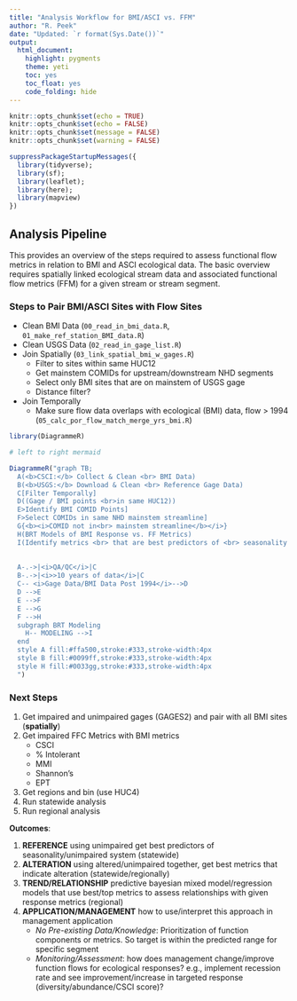 ```yaml
---
title: "Analysis Workflow for BMI/ASCI vs. FFM"
author: "R. Peek"
date: "Updated: `r format(Sys.Date())`"
output: 
  html_document:
    highlight: pygments
    theme: yeti
    toc: yes
    toc_float: yes
    code_folding: hide
---
```


```r
knitr::opts_chunk$set(echo = TRUE)
knitr::opts_chunk$set(echo = FALSE)
knitr::opts_chunk$set(message = FALSE)
knitr::opts_chunk$set(warning = FALSE)

suppressPackageStartupMessages({
  library(tidyverse);
  library(sf);
  library(leaflet);
  library(here);
  library(mapview)
})

```

## Analysis Pipeline

This provides an overview of the steps required to assess functional flow metrics in relation to BMI and ASCI ecological data. The basic overview requires spatially linked ecological stream data and associated functional flow metrics (FFM) for a given stream or stream segment.

### Steps to Pair BMI/ASCI Sites with Flow Sites

 - Clean BMI Data (`00_read_in_bmi_data.R`, `01_make_ref_station_BMI_data.R`)
 - Clean USGS Data (`02_read_in_gage_list.R`)
 - Join Spatially (`03_link_spatial_bmi_w_gages.R`)
    - Filter to sites within same HUC12
    - Get mainstem COMIDs for upstream/downstream NHD segments
    - Select only BMI sites that are on mainstem of USGS gage
    - Distance filter?
 - Join Temporally
    - Make sure flow data overlaps with ecological (BMI) data, flow > 1994 (`05_calc_por_flow_match_merge_yrs_bmi.R`)
    


```r
library(DiagrammeR)

# left to right mermaid

DiagrammeR("graph TB;
  A(<b>CSCI:</b> Collect & Clean <br> BMI Data) 
  B(<b>USGS:</b> Download & Clean <br> Reference Gage Data) 
  C[Filter Temporally]
  D((Gage / BMI points <br>in same HUC12))
  E>Identify BMI COMID Points] 
  F>Select COMIDs in same NHD mainstem streamline]
  G{<b><i>COMID not in<br> mainstem streamline</b></i>}
  H(BRT Models of BMI Response vs. FF Metrics)
  I(Identify metrics <br> that are best predictors of <br> seasonality or indicators of alteration)
  
  
  A-.->|<i>QA/QC</i>|C
  B-.->|<i>>10 years of data</i>|C
  C-- <i>Gage Data/BMI Data Post 1994</i>-->D
  D -->E
  E -->F
  E -->G
  F -->H
  subgraph BRT Modeling
    H-- MODELING -->I
  end
  style A fill:#ffa500,stroke:#333,stroke-width:4px
  style B fill:#0099ff,stroke:#333,stroke-width:4px
  style H fill:#0033gg,stroke:#333,stroke-width:4px
  ")

```



### Next Steps

 1. Get impaired and unimpaired gages (GAGES2) and pair with all BMI sites (**spatially**)
 2. Get impaired FFC Metrics with BMI metrics
    - CSCI
    - % Intolerant
    - MMI
    - Shannon's
    - EPT
 3. Get regions and bin (use HUC4)
 4. Run statewide analysis
 5. Run regional analysis
 
 **Outcomes**:
 
  1. **REFERENCE** using unimpaired get best predictors of seasonality/unimpaired system (statewide)
  2. **ALTERATION** using altered/unimpaired together, get best metrics that indicate alteration (statewide/regionally)
  3. **TREND/RELATIONSHIP** predictive bayesian mixed model/regression models that use best/top metrics to assess relationships with given response metrics (regional)
  4. **APPLICATION/MANAGEMENT** how to use/interpret this approach in management application  
      - *No Pre-existing Data/Knowledge*: Prioritization of function components or metrics. So target is within the predicted range for specific segment
      - *Monitoring/Assessment*: how does management change/improve function flows for ecological responses? e.g., implement recession rate and see improvement/increase in targeted response (diversity/abundance/CSCI score)?
 
